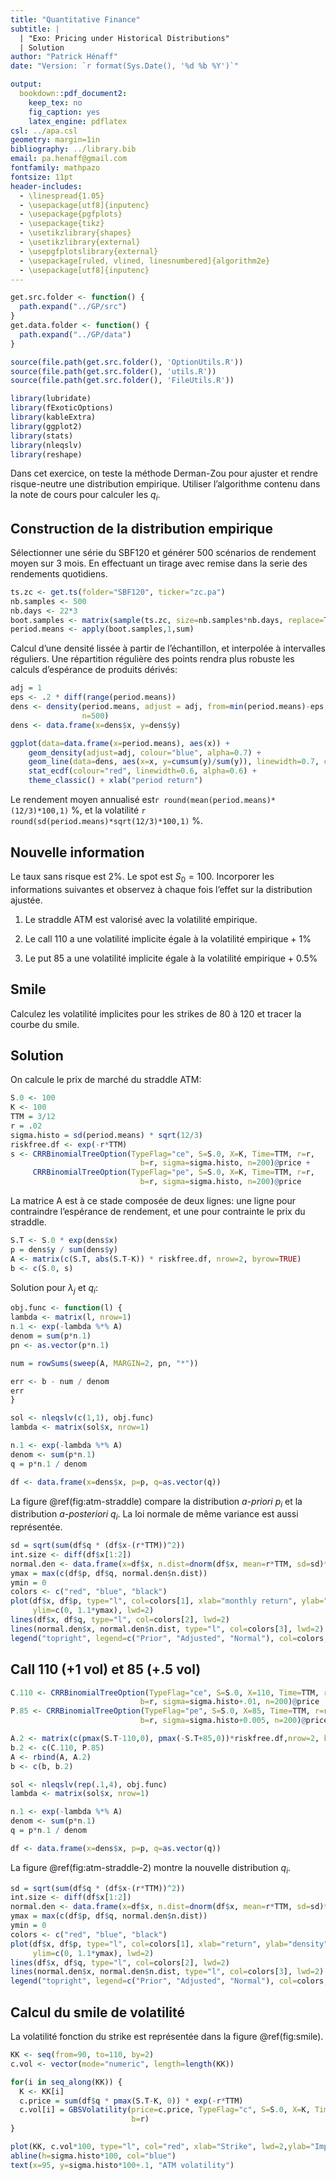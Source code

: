 ```yaml
---
title: "Quantitative Finance"
subtitle: |
  | "Exo: Pricing under Historical Distributions"
  | Solution
author: "Patrick Hénaff"
date: "Version: `r format(Sys.Date(), '%d %b %Y')`"

output:
  bookdown::pdf_document2:
    keep_tex: no
    fig_caption: yes
    latex_engine: pdflatex
csl: ../apa.csl
geometry: margin=1in
bibliography: ../library.bib
email: pa.henaff@gmail.com
fontfamily: mathpazo
fontsize: 11pt
header-includes:
  - \linespread{1.05}
  - \usepackage[utf8]{inputenc}
  - \usepackage{pgfplots}
  - \usepackage{tikz}
  - \usetikzlibrary{shapes}
  - \usetikzlibrary{external}
  - \usepgfplotslibrary{external}
  - \usepackage[ruled, vlined, linesnumbered]{algorithm2e}
  - \usepackage[utf8]{inputenc}
---
```


```r
get.src.folder <- function() {
  path.expand("../GP/src")
}
get.data.folder <- function() {
  path.expand("../GP/data")
}
```

```r
source(file.path(get.src.folder(), 'OptionUtils.R'))
source(file.path(get.src.folder(), 'utils.R'))
source(file.path(get.src.folder(), 'FileUtils.R'))
```

```r
library(lubridate)
library(fExoticOptions)
library(kableExtra)
library(ggplot2)
library(stats)
library(nleqslv)
library(reshape)
```

Dans cet exercice, on teste la méthode Derman-Zou pour ajuster et rendre risque-neutre une distribution empirique. Utiliser l'algorithme contenu dans la note de cours pour calculer les $q_i$.


## Construction de la distribution empirique

Sélectionner une série du SBF120 et générer 500 scénarios de rendement moyen sur 3 mois.
En effectuant un tirage avec remise dans la serie des rendements quotidiens.


```r
ts.zc <- get.ts(folder="SBF120", ticker="zc.pa")
nb.samples <- 500
nb.days <- 22*3
boot.samples <- matrix(sample(ts.zc, size=nb.samples*nb.days, replace=TRUE), nb.samples, nb.days)
period.means <- apply(boot.samples,1,sum)
```

Calcul d'une densité lissée à partir de l'échantillon, et interpolée à intervalles réguliers. Une répartition régulière des points rendra plus robuste les calculs d'espérance de produits dérivés:

```r
adj = 1
eps <- .2 * diff(range(period.means))
dens <- density(period.means, adjust = adj, from=min(period.means)-eps, to=max(period.means)+eps,
                n=500)
dens <- data.frame(x=dens$x, y=dens$y)
```


```r
ggplot(data=data.frame(x=period.means), aes(x)) + 
    geom_density(adjust=adj, colour="blue", alpha=0.7) +
    geom_line(data=dens, aes(x=x, y=cumsum(y)/sum(y)), linewidth=0.7, colour='grey30') +
    stat_ecdf(colour="red", linewidth=0.6, alpha=0.6) +
    theme_classic() + xlab("period return")
```


Le rendement moyen annualisé est`r round(mean(period.means)*(12/3)*100,1)` %, et la volatilité `r round(sd(period.means)*sqrt(12/3)*100,1)` %. 


## Nouvelle information

Le taux sans risque est 2%. Le spot est $S_0 = 100$.   Incorporer les informations suivantes et observez à chaque fois l'effet sur la distribution ajustée.

1. Le straddle ATM est valorisé avec la volatilité empirique.

2. Le call 110 a une volatilité implicite égale à la volatilité empirique + 1%

3. Le put 85 a une volatilité implicite égale à la volatilité empirique + 0.5%

## Smile

Calculez les volatilité implicites pour les strikes de 80 à 120 et tracer la courbe du smile.


## Solution


On calcule le prix de marché du straddle ATM:

```r
S.0 <- 100
K <- 100
TTM = 3/12
r = .02
sigma.histo = sd(period.means) * sqrt(12/3)
riskfree.df <- exp(-r*TTM)
s <- CRRBinomialTreeOption(TypeFlag="ce", S=S.0, X=K, Time=TTM, r=r,
                             b=r, sigma=sigma.histo, n=200)@price +
     CRRBinomialTreeOption(TypeFlag="pe", S=S.0, X=K, Time=TTM, r=r,
                             b=r, sigma=sigma.histo, n=200)@price
```

La matrice A est à ce stade composée de deux lignes: une ligne pour contraindre l'espérance de rendement, et une pour contrainte le prix du straddle.

```r
S.T <- S.0 * exp(dens$x)
p = dens$y / sum(dens$y)
A <- matrix(c(S.T, abs(S.T-K)) * riskfree.df, nrow=2, byrow=TRUE)
b <- c(S.0, s)
```

Solution pour $\lambda_j$ et $q_i$:

```r
obj.func <- function(l) {
lambda <- matrix(l, nrow=1)
n.1 <- exp(-lambda %*% A)
denom = sum(p*n.1)
pn <- as.vector(p*n.1)

num = rowSums(sweep(A, MARGIN=2, pn, "*"))

err <- b - num / denom
err
}

sol <- nleqslv(c(1,1), obj.func)
lambda <- matrix(sol$x, nrow=1)

n.1 <- exp(-lambda %*% A)
denom <- sum(p*n.1)
q = p*n.1 / denom

df <- data.frame(x=dens$x, p=p, q=as.vector(q))
```

La figure \@ref(fig:atm-straddle) compare la distribution *a-priori* $p_i$ et la distribution *a-posteriori* $q_i$. La loi normale de même variance est aussi représentée.

```r
sd = sqrt(sum(df$q * (df$x-(r*TTM))^2))
int.size <- diff(df$x[1:2])
normal.den <- data.frame(x=df$x, n.dist=dnorm(df$x, mean=r*TTM, sd=sd)*int.size)
ymax = max(c(df$p, df$q, normal.den$n.dist))
ymin = 0
colors <- c("red", "blue", "black")
plot(df$x, df$p, type="l", col=colors[1], xlab="monthly return", ylab="density",
     ylim=c(0, 1.1*ymax), lwd=2)
lines(df$x, df$q, type="l", col=colors[2], lwd=2)
lines(normal.den$x, normal.den$n.dist, type="l", col=colors[3], lwd=2)
legend("topright", legend=c("Prior", "Adjusted", "Normal"), col=colors, lty=c(3,3,1), bty="n")

```

## Call 110 (+1 vol) et 85 (+.5 vol)

```r
C.110 <- CRRBinomialTreeOption(TypeFlag="ce", S=S.0, X=110, Time=TTM, r=r,
                             b=r, sigma=sigma.histo+.01, n=200)@price
P.85 <- CRRBinomialTreeOption(TypeFlag="pe", S=S.0, X=85, Time=TTM, r=r,
                             b=r, sigma=sigma.histo+0.005, n=200)@price

A.2 <- matrix(c(pmax(S.T-110,0), pmax(-S.T+85,0))*riskfree.df,nrow=2, byrow=TRUE)
b.2 <- c(C.110, P.85)
A <- rbind(A, A.2)
b <- c(b, b.2)

sol <- nleqslv(rep(.1,4), obj.func)
lambda <- matrix(sol$x, nrow=1)

n.1 <- exp(-lambda %*% A)
denom <- sum(p*n.1)
q = p*n.1 / denom

df <- data.frame(x=dens$x, p=p, q=as.vector(q))
```

La figure \@ref(fig:atm-straddle-2) montre la nouvelle distribution $q_i$. 

```r
sd = sqrt(sum(df$q * (df$x-(r*TTM))^2))
int.size <- diff(df$x[1:2])
normal.den <- data.frame(x=df$x, n.dist=dnorm(df$x, mean=r*TTM, sd=sd)*int.size)
ymax = max(c(df$p, df$q, normal.den$n.dist))
ymin = 0
colors <- c("red", "blue", "black")
plot(df$x, df$p, type="l", col=colors[1], xlab="return", ylab="density",
     ylim=c(0, 1.1*ymax), lwd=2)
lines(df$x, df$q, type="l", col=colors[2], lwd=2)
lines(normal.den$x, normal.den$n.dist, type="l", col=colors[3], lwd=2)
legend("topright", legend=c("Prior", "Adjusted", "Normal"), col=colors, lty=rep(1,3), bty="n")

```


## Calcul du smile de volatilité

La volatilité fonction du strike est représentée dans la figure 
\@ref(fig:smile).

```r
KK <- seq(from=90, to=110, by=2)
c.vol <- vector(mode="numeric", length=length(KK))

for(i in seq_along(KK)) {
  K <- KK[i]
  c.price = sum(df$q * pmax(S.T-K, 0)) * exp(-r*TTM)
  c.vol[i] = GBSVolatility(price=c.price, TypeFlag="c", S=S.0, X=K, Time=TTM, r=r,
                           b=r)
}
```

```r
plot(KK, c.vol*100, type="l", col="red", xlab="Strike", lwd=2,ylab="Implied volatility", bty="n")
abline(h=sigma.histo*100, col="blue")
text(x=95, y=sigma.histo*100+.1, "ATM volatility")
```

